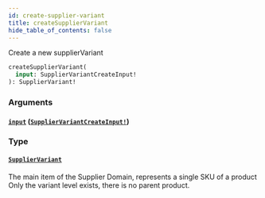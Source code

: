 ```yaml
---
id: create-supplier-variant
title: createSupplierVariant
hide_table_of_contents: false
---
```



Create a new supplierVariant

```graphql
createSupplierVariant(
  input: SupplierVariantCreateInput!
): SupplierVariant!
```


### Arguments

#### [`input`](#) ([`SupplierVariantCreateInput!`](/supply/api/graphql-admin/reference/inputs/supplier-variant-create-input))




### Type

#### [`SupplierVariant`](/supply/api/graphql-admin/reference/objects/supplier-variant)

The main item of the Supplier Domain, represents a single SKU of a product
Only the variant level exists, there is no parent product.




